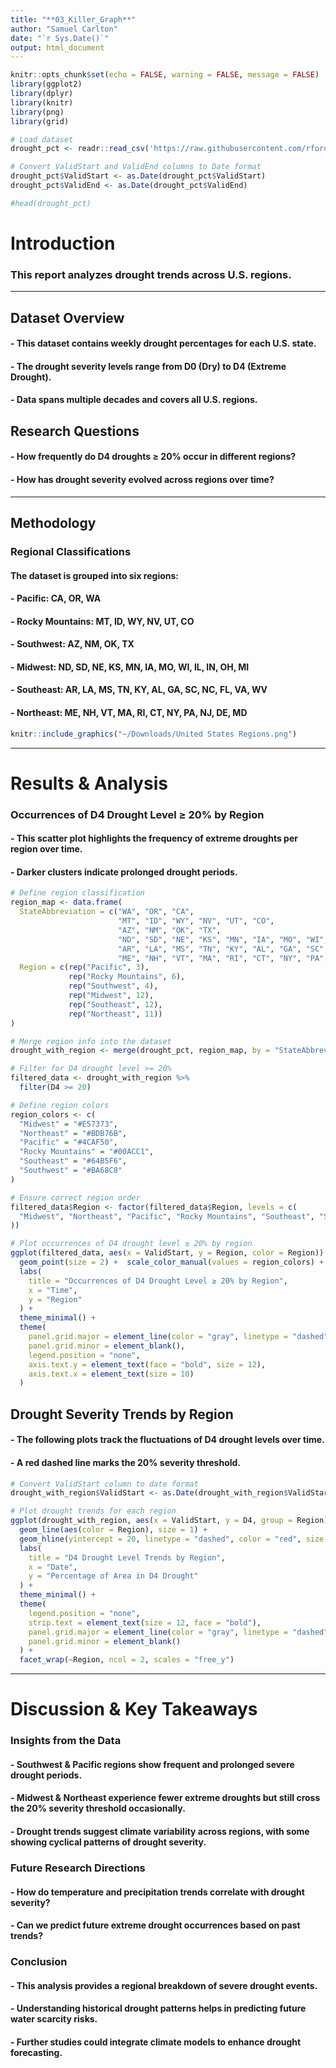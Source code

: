 ```yaml
---
title: "**03_Killer_Graph**"
author: "Samuel Carlton"
date: "`r Sys.Date()`"
output: html_document
---
```


```r
knitr::opts_chunk$set(echo = FALSE, warning = FALSE, message = FALSE)
library(ggplot2)
library(dplyr)
library(knitr)
library(png)
library(grid)
```

```r
# Load dataset
drought_pct <- readr::read_csv('https://raw.githubusercontent.com/rfordatascience/tidytuesday/main/data/2021/2021-07-20/drought.csv')

# Convert ValidStart and ValidEnd columns to Date format
drought_pct$ValidStart <- as.Date(drought_pct$ValidStart)
drought_pct$ValidEnd <- as.Date(drought_pct$ValidEnd)

#head(drought_pct)
```

# **Introduction**

### This report analyzes **drought trends across U.S. regions**.

---

## Dataset Overview

#### - This dataset contains weekly drought percentages for each U.S. state.

#### - The drought severity levels range from **D0 (Dry) to D4 (Extreme Drought)**.

#### - Data spans multiple decades and covers all U.S. regions.

## Research Questions

#### - How frequently do **D4 droughts ≥ 20%** occur in different regions?

#### - How has drought severity evolved across regions over time?

------------------------------------------------------------------------

## **Methodology**

### Regional Classifications

#### The dataset is grouped into **six regions**:

#### - **Pacific:** CA, OR, WA

#### - **Rocky Mountains:** MT, ID, WY, NV, UT, CO

#### - **Southwest:** AZ, NM, OK, TX

#### - **Midwest:** ND, SD, NE, KS, MN, IA, MO, WI, IL, IN, OH, MI

#### - **Southeast:** AR, LA, MS, TN, KY, AL, GA, SC, NC, FL, VA, WV

#### - **Northeast:** ME, NH, VT, MA, RI, CT, NY, PA, NJ, DE, MD  

```r
knitr::include_graphics("~/Downloads/United States Regions.png")
```

------------------------------------------------------------------------

# **Results & Analysis**

### Occurrences of D4 Drought Level ≥ 20% by Region

#### - This scatter plot highlights the frequency of extreme droughts per region over time.

#### - Darker clusters indicate prolonged drought periods.

```r
# Define region classification
region_map <- data.frame(
  StateAbbreviation = c("WA", "OR", "CA", 
                        "MT", "ID", "WY", "NV", "UT", "CO",
                        "AZ", "NM", "OK", "TX",
                        "ND", "SD", "NE", "KS", "MN", "IA", "MO", "WI", "IL", "IN", "OH", "MI",
                        "AR", "LA", "MS", "TN", "KY", "AL", "GA", "SC", "NC", "FL", "VA", "WV",
                        "ME", "NH", "VT", "MA", "RI", "CT", "NY", "PA", "NJ", "DE", "MD"),
  Region = c(rep("Pacific", 3),
             rep("Rocky Mountains", 6),
             rep("Southwest", 4),
             rep("Midwest", 12),
             rep("Southeast", 12),
             rep("Northeast", 11))
)

# Merge region info into the dataset
drought_with_region <- merge(drought_pct, region_map, by = "StateAbbreviation")

# Filter for D4 drought level >= 20%
filtered_data <- drought_with_region %>%
  filter(D4 >= 20)

# Define region colors
region_colors <- c(
  "Midwest" = "#E57373",        
  "Northeast" = "#BDB76B",      
  "Pacific" = "#4CAF50",        
  "Rocky Mountains" = "#00ACC1",
  "Southeast" = "#64B5F6",      
  "Southwest" = "#BA68C8"
)

# Ensure correct region order
filtered_data$Region <- factor(filtered_data$Region, levels = c(
  "Midwest", "Northeast", "Pacific", "Rocky Mountains", "Southeast", "Southwest"
))

# Plot occurrences of D4 drought level ≥ 20% by region
ggplot(filtered_data, aes(x = ValidStart, y = Region, color = Region)) +
  geom_point(size = 2) +  scale_color_manual(values = region_colors) +  
  labs(
    title = "Occurrences of D4 Drought Level ≥ 20% by Region",
    x = "Time",
    y = "Region"
  ) +
  theme_minimal() +
  theme(
    panel.grid.major = element_line(color = "gray", linetype = "dashed"),
    panel.grid.minor = element_blank(),
    legend.position = "none",
    axis.text.y = element_text(face = "bold", size = 12),
    axis.text.x = element_text(size = 10)
  )

```

## **Drought Severity Trends by Region**

#### - The following plots track the fluctuations of D4 drought levels over time.

#### - A red dashed line marks the 20% severity threshold.

```r
# Convert ValidStart column to date format
drought_with_region$ValidStart <- as.Date(drought_with_region$ValidStart)

# Plot drought trends for each region
ggplot(drought_with_region, aes(x = ValidStart, y = D4, group = Region)) +
  geom_line(aes(color = Region), size = 1) +  
  geom_hline(yintercept = 20, linetype = "dashed", color = "red", size = 1) + 
  labs(
    title = "D4 Drought Level Trends by Region",
    x = "Date",
    y = "Percentage of Area in D4 Drought"
  ) +
  theme_minimal() +
  theme(
    legend.position = "none",
    strip.text = element_text(size = 12, face = "bold"),
    panel.grid.major = element_line(color = "gray", linetype = "dashed"),
    panel.grid.minor = element_blank()
  ) +
  facet_wrap(~Region, ncol = 2, scales = "free_y")

```

------------------------------------------------------------------------

# **Discussion & Key Takeaways**

### **Insights from the Data**

#### - Southwest & Pacific regions show frequent and prolonged severe drought periods.

#### - Midwest & Northeast experience fewer extreme droughts but still cross the 20% severity threshold occasionally.

#### - Drought trends suggest climate variability across regions, with some showing cyclical patterns of drought severity.

### **Future Research Directions**

#### - How do temperature and precipitation trends correlate with drought severity? 

#### - Can we predict future extreme drought occurrences based on past trends?

### **Conclusion**

#### - This analysis provides a regional breakdown of severe drought events. 

#### - Understanding historical drought patterns helps in predicting future water scarcity risks. 

#### - Further studies could integrate climate models to enhance drought forecasting.
